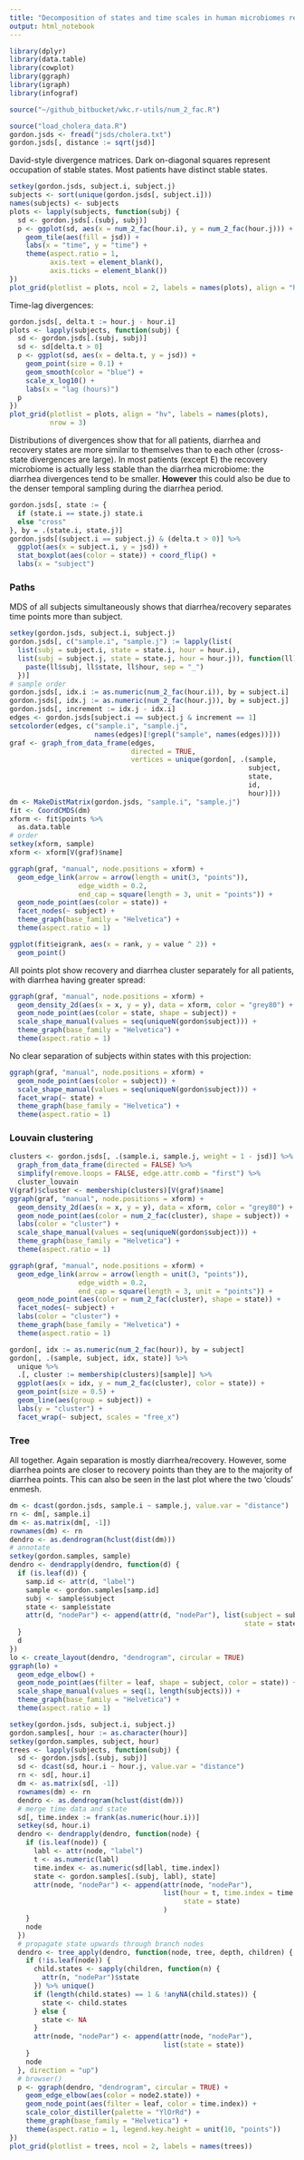 ```yaml
---
title: "Decomposition of states and time scales in human microbiomes recovering from cholera"
output: html_notebook
---
```


```r
library(dplyr)
library(data.table)
library(cowplot)
library(ggraph)
library(igraph)
library(infograf)

source("~/github_bitbucket/wkc.r-utils/num_2_fac.R")

source("load_cholera_data.R")
gordon.jsds <- fread("jsds/cholera.txt")
gordon.jsds[, distance := sqrt(jsd)]
```

David-style divergence matrices.
Dark on-diagonal squares represent occupation of stable states.
Most patients have distinct stable states.
```r
setkey(gordon.jsds, subject.i, subject.j)
subjects <- sort(unique(gordon.jsds[, subject.i]))
names(subjects) <- subjects
plots <- lapply(subjects, function(subj) {
  sd <- gordon.jsds[.(subj, subj)]
  p <- ggplot(sd, aes(x = num_2_fac(hour.i), y = num_2_fac(hour.j))) +
    geom_tile(aes(fill = jsd)) +
    labs(x = "time", y = "time") +
    theme(aspect.ratio = 1,
          axis.text = element_blank(),
          axis.ticks = element_blank())
})
plot_grid(plotlist = plots, ncol = 2, labels = names(plots), align = "hv")
```

Time-lag divergences:
```r
gordon.jsds[, delta.t := hour.j - hour.i]
plots <- lapply(subjects, function(subj) {
  sd <- gordon.jsds[.(subj, subj)]
  sd <- sd[delta.t > 0]
  p <- ggplot(sd, aes(x = delta.t, y = jsd)) +
    geom_point(size = 0.1) +
    geom_smooth(color = "blue") +
    scale_x_log10() +
    labs(x = "lag (hours)")
  p
})
plot_grid(plotlist = plots, align = "hv", labels = names(plots),
          nrow = 3)
```

Distributions of divergences show that for all patients, diarrhea and recovery states are more similar to themselves than to each other (cross-state divergences are large).
In most patients (except E) the recovery microbiome is actually less stable than the diarrhea microbiome: the diarrhea divergences tend to be smaller.
**However** this could also be due to the denser temporal sampling during the diarrhea period.
```r
gordon.jsds[, state := {
  if (state.i == state.j) state.i
  else "cross"
}, by = .(state.i, state.j)]  
gordon.jsds[(subject.i == subject.j) & (delta.t > 0)] %>% 
  ggplot(aes(x = subject.i, y = jsd)) +
  stat_boxplot(aes(color = state)) + coord_flip() +
  labs(x = "subject")
```

### Paths
MDS of all subjects simultaneously shows that diarrhea/recovery separates time points more than subject.
```r
setkey(gordon.jsds, subject.i, subject.j)
gordon.jsds[, c("sample.i", "sample.j") := lapply(list(
  list(subj = subject.i, state = state.i, hour = hour.i),
  list(subj = subject.j, state = state.j, hour = hour.j)), function(ll) {
    paste(ll$subj, ll$state, ll$hour, sep = "_")
  })]
# sample order
gordon.jsds[, idx.i := as.numeric(num_2_fac(hour.i)), by = subject.i]
gordon.jsds[, idx.j := as.numeric(num_2_fac(hour.j)), by = subject.j]
gordon.jsds[, increment := idx.j - idx.i]
edges <- gordon.jsds[subject.i == subject.j & increment == 1]
setcolorder(edges, c("sample.i", "sample.j", 
                     names(edges)[!grepl("sample", names(edges))]))
graf <- graph_from_data_frame(edges,
                              directed = TRUE, 
                              vertices = unique(gordon[, .(sample, 
                                                           subject, 
                                                           state, 
                                                           id, 
                                                           hour)]))
dm <- MakeDistMatrix(gordon.jsds, "sample.i", "sample.j")
fit <- CoordCMDS(dm)
xform <- fit$points %>% 
  as.data.table
# order
setkey(xform, sample)
xform <- xform[V(graf)$name]
```
```r
ggraph(graf, "manual", node.positions = xform) +
  geom_edge_link(arrow = arrow(length = unit(3, "points")),
                 edge_width = 0.2, 
                 end_cap = square(length = 3, unit = "points")) +
  geom_node_point(aes(color = state)) +
  facet_nodes(~ subject) +
  theme_graph(base_family = "Helvetica") +
  theme(aspect.ratio = 1)
```
```r
ggplot(fit$eigrank, aes(x = rank, y = value ^ 2)) +
  geom_point() 
```

All points plot show recovery and diarrhea cluster separately for all patients, with diarrhea having greater spread:
```r
ggraph(graf, "manual", node.positions = xform) +
  geom_density_2d(aes(x = x, y = y), data = xform, color = "grey80") +
  geom_node_point(aes(color = state, shape = subject)) +
  scale_shape_manual(values = seq(uniqueN(gordon$subject))) +
  theme_graph(base_family = "Helvetica") +
  theme(aspect.ratio = 1)
```

No clear separation of subjects within states with this projection:
```r
ggraph(graf, "manual", node.positions = xform) +
  geom_node_point(aes(color = subject)) +
  scale_shape_manual(values = seq(uniqueN(gordon$subject))) +
  facet_wrap(~ state) +
  theme_graph(base_family = "Helvetica") +
  theme(aspect.ratio = 1)
```

### Louvain clustering
```r
clusters <- gordon.jsds[, .(sample.i, sample.j, weight = 1 - jsd)] %>% 
  graph_from_data_frame(directed = FALSE) %>% 
  simplify(remove.loops = FALSE, edge.attr.comb = "first") %>% 
  cluster_louvain
V(graf)$cluster <- membership(clusters)[V(graf)$name]
ggraph(graf, "manual", node.positions = xform) +
  geom_density_2d(aes(x = x, y = y), data = xform, color = "grey80") +
  geom_node_point(aes(color = num_2_fac(cluster), shape = subject)) +
  labs(color = "cluster") +
  scale_shape_manual(values = seq(uniqueN(gordon$subject))) +
  theme_graph(base_family = "Helvetica") +
  theme(aspect.ratio = 1)
```

```r
ggraph(graf, "manual", node.positions = xform) +
  geom_edge_link(arrow = arrow(length = unit(3, "points")),
                 edge_width = 0.2, 
                 end_cap = square(length = 3, unit = "points")) +
  geom_node_point(aes(color = num_2_fac(cluster), shape = state)) +
  facet_nodes(~ subject) +
  labs(color = "cluster") +
  theme_graph(base_family = "Helvetica") +
  theme(aspect.ratio = 1)
```

```r
gordon[, idx := as.numeric(num_2_fac(hour)), by = subject]
gordon[, .(sample, subject, idx, state)] %>% 
  unique %>% 
  .[, cluster := membership(clusters)[sample]] %>% 
  ggplot(aes(x = idx, y = num_2_fac(cluster), color = state)) +
  geom_point(size = 0.5) +
  geom_line(aes(group = subject)) +
  labs(y = "cluster") +
  facet_wrap(~ subject, scales = "free_x")
```

### Tree

All together.
Again separation is mostly diarrhea/recovery.
However, some diarrhea points are closer to recovery points than they are to the majority of diarrhea points.
This can also be seen in the last plot where the two 'clouds' enmesh.
```r
dm <- dcast(gordon.jsds, sample.i ~ sample.j, value.var = "distance")
rn <- dm[, sample.i] 
dm <- as.matrix(dm[, -1])
rownames(dm) <- rn
dendro <- as.dendrogram(hclust(dist(dm)))
# annotate
setkey(gordon.samples, sample)
dendro <- dendrapply(dendro, function(d) {
  if (is.leaf(d)) {
    samp.id <- attr(d, "label")
    sample <- gordon.samples[samp.id]
    subj <- sample$subject
    state <- sample$state
    attr(d, "nodePar") <- append(attr(d, "nodePar"), list(subject = subj,
                                                          state = state))
  }
  d
})
lo <- create_layout(dendro, "dendrogram", circular = TRUE)
ggraph(lo) +
  geom_edge_elbow() +
  geom_node_point(aes(filter = leaf, shape = subject, color = state)) +
  scale_shape_manual(values = seq(1, length(subjects))) +
  theme_graph(base_family = "Helvetica") +
  theme(aspect.ratio = 1)
```

```r
setkey(gordon.jsds, subject.i, subject.j)
gordon.samples[, hour := as.character(hour)]
setkey(gordon.samples, subject, hour)
trees <- lapply(subjects, function(subj) {
  sd <- gordon.jsds[.(subj, subj)]
  sd <- dcast(sd, hour.i ~ hour.j, value.var = "distance")
  rn <- sd[, hour.i]
  dm <- as.matrix(sd[, -1])
  rownames(dm) <- rn
  dendro <- as.dendrogram(hclust(dist(dm)))
  # merge time data and state
  sd[, time.index := frank(as.numeric(hour.i))]
  setkey(sd, hour.i)
  dendro <- dendrapply(dendro, function(node) {
    if (is.leaf(node)) {
      labl <- attr(node, "label")
      t <- as.numeric(labl)
      time.index <- as.numeric(sd[labl, time.index])
      state <- gordon.samples[.(subj, labl), state]
      attr(node, "nodePar") <- append(attr(node, "nodePar"), 
                                      list(hour = t, time.index = time.index,
                                           state = state)
                                      )
    }
    node
  })
  # propagate state upwards through branch nodes
  dendro <- tree_apply(dendro, function(node, tree, depth, children) {
    if (!is.leaf(node)) {
      child.states <- sapply(children, function(n) {
        attr(n, "nodePar")$state
      }) %>% unique()
      if (length(child.states) == 1 & !anyNA(child.states)) {
        state <- child.states
      } else {
        state <- NA
      }
      attr(node, "nodePar") <- append(attr(node, "nodePar"),
                                      list(state = state))
    }
    node
  }, direction = "up")
  # browser()
  p <- ggraph(dendro, "dendrogram", circular = TRUE) +
    geom_edge_elbow(aes(color = node2.state)) +
    geom_node_point(aes(filter = leaf, color = time.index)) +
    scale_color_distiller(palette = "YlOrRd") +
    theme_graph(base_family = "Helvetica") +
    theme(aspect.ratio = 1, legend.key.height = unit(10, "points"))
})
plot_grid(plotlist = trees, ncol = 2, labels = names(trees))
```